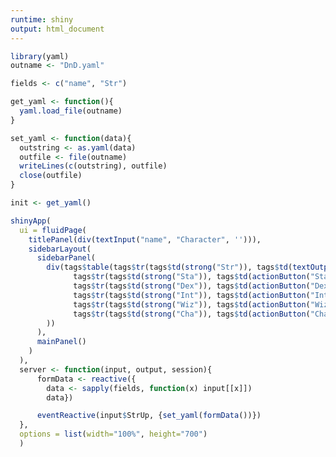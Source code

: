 ```yaml
---
runtime: shiny
output: html_document
---
```

```r
library(yaml)
outname <- "DnD.yaml"

fields <- c("name", "Str")

get_yaml <- function(){
  yaml.load_file(outname)
}

set_yaml <- function(data){
  outstring <- as.yaml(data)
  outfile <- file(outname)
  writeLines(c(outstring), outfile)
  close(outfile)
}

init <- get_yaml()

shinyApp(
  ui = fluidPage(
    titlePanel(div(textInput("name", "Character", ''))),
    sidebarLayout(
      sidebarPanel(
        div(tags$table(tags$tr(tags$td(strong("Str")), tags$td(textOutput("Str")), tags$td(actionButton("StrUp", label = "+")), tags$td(actionButton("StrDown", label="-"))),
              tags$tr(tags$td(strong("Sta")), tags$td(actionButton("StaUp", label = "+")), tags$td(actionButton("StaDown", label="-"))),
              tags$tr(tags$td(strong("Dex")), tags$td(actionButton("DexUp", label = "+")), tags$td(actionButton("DexDown", label="-"))),
              tags$tr(tags$td(strong("Int")), tags$td(actionButton("IntUp", label = "+")), tags$td(actionButton("Intdown", label="-"))),
              tags$tr(tags$td(strong("Wiz")), tags$td(actionButton("WizUp", label = "+")), tags$td(actionButton("WizDown", label="-"))),
              tags$tr(tags$td(strong("Cha")), tags$td(actionButton("ChaUp", label = "+")), tags$td(actionButton("ChaDown", label="-")))
        ))
      ),
      mainPanel()
    )
  ),
  server <- function(input, output, session){
      formData <- reactive({
        data <- sapply(fields, function(x) input[[x]])
        data})

      eventReactive(input$StrUp, {set_yaml(formData())})
  },
  options = list(width="100%", height="700")
  )
```
